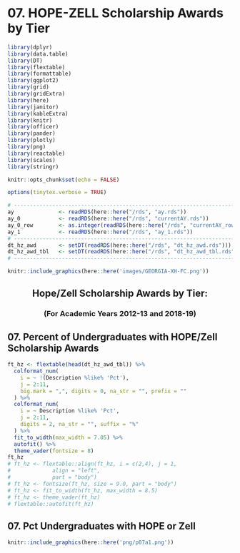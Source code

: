 # 07. HOPE-ZELL Scholarship Awards by Tier

```r
library(dplyr)
library(data.table)
library(DT)
library(flextable)
library(formattable)
library(ggplot2)
library(grid)
library(gridExtra)
library(here)
library(janitor)
library(kableExtra)
library(knitr)
library(officer)
library(pander)
library(plotly)
library(png)
library(reactable)
library(scales)
library(stringr)
```

```r
knitr::opts_chunk$set(echo = FALSE)
```

```r
options(tinytex.verbose = TRUE)
```

```r
# ------------------------------------------------------------------------------
ay              <- readRDS(here::here("/rds", "ay.rds"))
ay_0            <- readRDS(here::here("/rds", "currentAY.rds"))
ay_0_row        <- as.integer(readRDS(here::here("/rds", "currentAY_row.rds")))
ay_1            <- readRDS(here::here("/rds", "ay_1.rds"))
# ------------------------------------------------------------------------------
dt_hz_awd       <- setDT(readRDS(here::here("/rds", "dt_hz_awd.rds")))
dt_hz_awd_tbl   <- setDT(readRDS(here::here("/rds", "dt_hz_awd_tbl.rds")))
# ------------------------------------------------------------------------------
```

```r
knitr::include_graphics(here::here('images/GEORGIA-XH-FC.png'))
```
<h2><center><b>Hope/Zell Scholarship Awards by Tier:</b></center></h2>
<h3><center><b>(For Academic Years 2012-13 and 2018-19)</b></center></h3>

## 07. Percent of Undergraduates with HOPE/Zell Scholarship Awards
```r
ft_hz <- flextable(head(dt_hz_awd_tbl)) %>%
  colformat_num(
    i = ~ !(Description %like% 'Pct'),
    j = 2:11, 
    big.mark = ",", digits = 0, na_str = "", prefix = ""
  ) %>%
  colformat_num( 
    i = ~ Description %like% 'Pct',
    j = 2:11,    
    digits = 2, na_str = "", suffix = "%"
  ) %>%
  fit_to_width(max_width = 7.05) %>%
  autofit() %>%
  theme_vader(fontsize = 8)
ft_hz
# ft_hz <- flextable::align(ft_hz, i = c(2,4), j = 1, 
#             align = "left", 
#             part = "body")
# ft_hz <- fontsize(ft_hz, size = 9.0, part = "body")
# ft_hz <- fit_to_width(ft_hz, max_width = 8.5)
# ft_hz <- theme_vader(ft_hz)
# flextable::autofit(ft_hz)
```

## 07.  Pct Undergraduates with HOPE or Zell
```r
knitr::include_graphics(here::here('png/p07a1.png'))
```

```{=openxml}
<w:p><w:r><w:br w:type="page"/></w:r></w:p>
```
